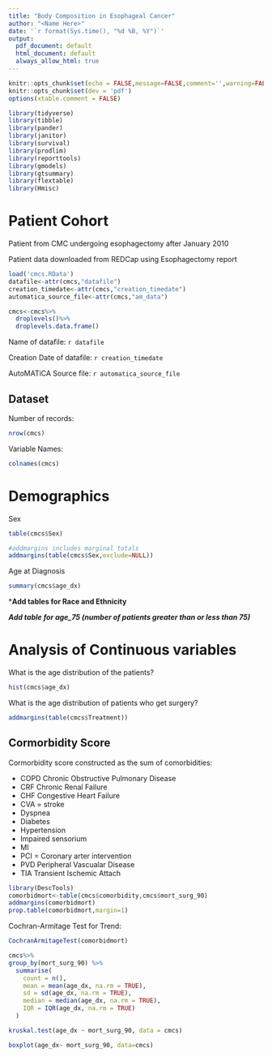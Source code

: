 ---
title: "Body Composition in Esophageal Cancer"
author: "<Name Here>"
date: '`r format(Sys.time(), "%d %B, %Y")`'
output:
  pdf_document: default
  html_document: default
  always_allow_html: true
---
<style type="text/css">
.main-container {
  max-width: 1200px!important;
  margin-left: auto;
  margin-right: auto;
}
</style>


```{r setup, include=FALSE}
knitr::opts_chunk$set(echo = FALSE,message=FALSE,comment='',warning=FALSE)
knitr::opts_chunk$set(dev = 'pdf')
options(xtable.comment = FALSE)

library(tidyverse)
library(tibble)
library(pander)
library(janitor)
library(survival)
library(prodlim)
library(reporttools)
library(gmodels)
library(gtsummary)
library(flextable)
library(Hmisc)
```

# Patient Cohort

Patient from CMC undergoing esophagectomy after January 2010

Patient data downloaded from REDCap using Esophagectomy report

```{r}
load('cmcs.RData')
datafile<-attr(cmcs,"datafile")
creation_timedate<-attr(cmcs,"creation_timedate")
automatica_source_file<-attr(cmcs,"am_data")

cmcs<-cmcs%>%
  droplevels()%>%
  droplevels.data.frame()

```
Name of datafile: `r datafile`

Creation Date of datafile: `r creation_timedate`

AutoMATiCA Source file: `r automatica_source_file`

##  Dataset

Number of records:

```{r}
nrow(cmcs)
```

Variable Names:

```{r}
colnames(cmcs)
```

# Demographics

Sex
```{r}
table(cmcs$Sex)

```

```{r}
#addmargins includes marginal totals
addmargins(table(cmcs$Sex,exclude=NULL))

```

Age at Diagnosis

```{r}
summary(cmcs$age_dx)
```


***Add tables for Race and Ethnicity**

***Add table for age_75 (number of patients greater than or less than 75)***



# Analysis of Continuous variables

What is the age distribution of the patients?

```{r}
hist(cmcs$age_dx)

```

What is the age distribution of patients who get surgery?

```{r}
addmargins(table(cmcs$Treatment))

```
## Cormorbidity Score

Cormorbidity score constructed as the sum of comorbidities:

- COPD Chronic Obstructive Pulmonary Disease
- CRF Chronic Renal Failure
- CHF Congestive Heart Failure
- CVA = stroke
- Dyspnea
- Diabetes
- Hypertension
- Impaired sensorium
- MI
- PCI = Coronary arter intervention
- PVD Peripheral Vascualar Disease
- TIA Transient Ischemic Attach

```{r}
library(DescTools)
comorbidmort<-table(cmcs$comorbidity,cmcs$mort_surg_90)
addmargins(comorbidmort)
prop.table(comorbidmort,margin=1)


```

Cochran-Armitage Test for Trend:

```{r}
CochranArmitageTest(comorbidmort)
```


```{r}

cmcs%>%
group_by(mort_surg_90) %>%
  summarise(
    count = n(),
    mean = mean(age_dx, na.rm = TRUE),
    sd = sd(age_dx, na.rm = TRUE),
    median = median(age_dx, na.rm = TRUE),
    IQR = IQR(age_dx, na.rm = TRUE)
  )

```

```{r}


kruskal.test(age_dx ~ mort_surg_90, data = cmcs)
```

```{r}

boxplot(age_dx~ mort_surg_90, data=cmcs)

```


